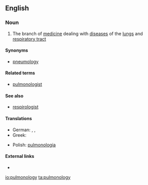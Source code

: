 ==English==

===Noun===
{{en-noun|-}}

#{{medicine}} The branch of [[medicine]] dealing with [[disease]]s of the [[lungs]] and [[respiratory tract]]

====Synonyms====
* [[pneumology]]

====Related terms====
*[[pulmonologist]]

====See also====
*[[respirologist]]

====Translations====
{{trans-top|the branch of medicine dealing with diseases of the lungs and respiratory tract}}
* German: {{t|de|Pulmonologie|f}}, {{t|de|Pulmologie|f}}, {{t|de|Pneumologie|f}}
* Greek: {{t|el|πνευμονολογία|f|tr=pnefmonología|sc=Grek}}
{{trans-mid}}
* Polish: [[pulmonologia]] {{f}}
{{trans-bottom}}

====External links====
* {{pedialite}}

[[io:pulmonology]]
[[ta:pulmonology]]